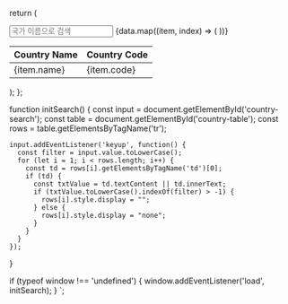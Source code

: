   return (
    <div id="country-table-container">
      <input type="text" id="country-search" placeholder="국가 이름으로 검색" />
      <table id="country-table">
        <thead>
          <tr>
            <th>Country Name</th>
            <th>Country Code</th>
          </tr>
        </thead>
        <tbody>
          {data.map((item, index) => (
            <tr key={index}>
              <td>{item.name}</td>
              <td>{item.code}</td>
            </tr>
          ))}
        </tbody>
      </table>
    </div>
  );
};

  function initSearch() {
    const input = document.getElementById('country-search');
    const table = document.getElementById('country-table');
    const rows = table.getElementsByTagName('tr');

    input.addEventListener('keyup', function() {
      const filter = input.value.toLowerCase();
      for (let i = 1; i < rows.length; i++) {
        const td = rows[i].getElementsByTagName('td')[0];
        if (td) {
          const txtValue = td.textContent || td.innerText;
          if (txtValue.toLowerCase().indexOf(filter) > -1) {
            rows[i].style.display = "";
          } else {
            rows[i].style.display = "none";
          }
        }
      }
    });
  }

  if (typeof window !== 'undefined') {
    window.addEventListener('load', initSearch);
  }
`;
